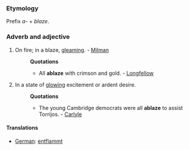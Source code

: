 ===Etymology===
Prefix ''a-'' + ''blaze''.
===Adverb and adjective===
#On fire; in a blaze, [[gleaming]]. - [[Milman]]
#:'''Quotations'''
#:*All '''ablaze''' with crimson and gold. - [[Longfellow]]
#In a state of [[glowing]] excitement or ardent desire.
#:'''Quotations'''
#:*The young Cambridge democrats were all '''ablaze''' to assist Torrijos. - [[Carlyle]]


====Translations====
*[[German]]: [[entflammt]]